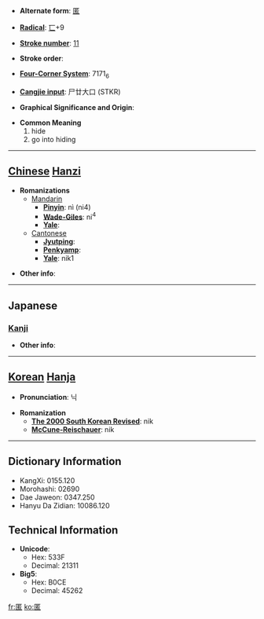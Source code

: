* '''Alternate form''': [[匿]]

* '''[[Wiktionary:Chinese radical index| Radical]]''': [[Wiktionary:Chinese radical index 匸|匸]]+9

* '''[[Wiktionary:Chinese total strokes index|Stroke number]]''': [[Wiktionary:Chinese total strokes index 11|11]]

* '''Stroke order''': 

* '''[[Wiktionary:Chinese four corner index|Four-Corner System]]''': 7171<sub>6</sub>

* '''[[Wiktionary:Chinese Cangjie index|Cangjie input]]''': 尸廿大口 (STKR)

* '''Graphical Significance and Origin''': 

* '''Common Meaning'''
*#hide
*# go into hiding


----

== [[Chinese]] [[Hanzi]] ==

* '''Romanizations'''
** [[Mandarin]]
*** '''[[Pinyin]]''': nì (ni4)
*** '''[[Wade-Giles]]''': ni<sup>4</sup>
*** '''[[Yale]]''': 
**[[Cantonese]]
***'''[[Jyutping]]''':
***'''[[Penkyamp]]''': 
***'''[[Yale]]''': nik1

* '''Other info''': 

----

==Japanese==
===[[Kanji]]===
{{kanji|on readings=[[とく]] (toku)
|kun readings=[[かくれる]] (kakureru), [[かくす]] (kakusu)
}}

* '''Other info''':  

----

== [[Korean]] [[Hanja]] ==

* '''Pronunciation''': 닉

* '''Romanization'''
** '''[[The 2000 South Korean Revised Romanization|The 2000 South Korean Revised]]''': nik
** '''[[McCune-Reischauer]]''': nik

----

== Dictionary Information ==

* KangXi: 0155.120
* Morohashi: 02690
* Dae Jaweon: 0347.250
* Hanyu Da Zidian: 10086.120

== Technical Information ==

* '''Unicode''':
** Hex: 533F
** Decimal: 21311
* '''Big5''':
** Hex: B0CE
** Decimal: 45262

[[fr:匿]]
[[ko:匿]]